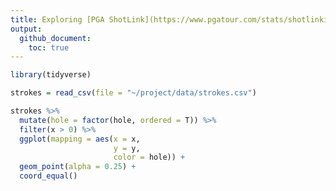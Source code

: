 ```yaml
---
title: Exploring [PGA ShotLink](https://www.pgatour.com/stats/shotlinkintelligence/overview.html)
output: 
  github_document:
    toc: true
---
```


```r

library(tidyverse)

strokes = read_csv(file = "~/project/data/strokes.csv")

strokes %>% 
  mutate(hole = factor(hole, ordered = T)) %>% 
  filter(x > 0) %>% 
  ggplot(mapping = aes(x = x,
                       y = y,
                       color = hole)) +
  geom_point(alpha = 0.25) +
  coord_equal()

```
